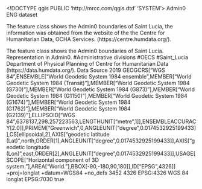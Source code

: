 <!DOCTYPE qgis PUBLIC 'http://mrcc.com/qgis.dtd' 'SYSTEM'>
<qgis version="3.32.0-Lima">
  <identifier>Admin0</identifier>
  <parentidentifier></parentidentifier>
  <language>ENG</language>
  <type>dataset</type>
  <title>Admin0</title>
  <abstract>The feature class shows the Admin0 boundaries of Saint Lucia, the information was obtained from the website of the the Centre for Humanitarian Data, OCHA Services. (https://centre.humdata.org/). 

The feature class shows the Admin0 boundaries of Saint Lucia. Representation in Admin0.</abstract>
  <keywords vocabulary="Search keys">
    <keyword>#Administrative divisions</keyword>
    <keyword>#OECS</keyword>
    <keyword>#Saint_Lucia</keyword>
  </keywords>
  <links/>
  <dates/>
  <fees></fees>
  <rights>Department of Physical Planning of Centre for Humanitarian Data (https://data.humdata.org/). Data Source 2019</rights>
  <encoding></encoding>
  <crs>
    <spatialrefsys nativeFormat="Wkt">
      <wkt>GEOGCRS["WGS 84",ENSEMBLE["World Geodetic System 1984 ensemble",MEMBER["World Geodetic System 1984 (Transit)"],MEMBER["World Geodetic System 1984 (G730)"],MEMBER["World Geodetic System 1984 (G873)"],MEMBER["World Geodetic System 1984 (G1150)"],MEMBER["World Geodetic System 1984 (G1674)"],MEMBER["World Geodetic System 1984 (G1762)"],MEMBER["World Geodetic System 1984 (G2139)"],ELLIPSOID["WGS 84",6378137,298.257223563,LENGTHUNIT["metre",1]],ENSEMBLEACCURACY[2.0]],PRIMEM["Greenwich",0,ANGLEUNIT["degree",0.0174532925199433]],CS[ellipsoidal,2],AXIS["geodetic latitude (Lat)",north,ORDER[1],ANGLEUNIT["degree",0.0174532925199433]],AXIS["geodetic longitude (Lon)",east,ORDER[2],ANGLEUNIT["degree",0.0174532925199433]],USAGE[SCOPE["Horizontal component of 3D system."],AREA["World."],BBOX[-90,-180,90,180]],ID["EPSG",4326]]</wkt>
      <proj4>+proj=longlat +datum=WGS84 +no_defs</proj4>
      <srsid>3452</srsid>
      <srid>4326</srid>
      <authid>EPSG:4326</authid>
      <description>WGS 84</description>
      <projectionacronym>longlat</projectionacronym>
      <ellipsoidacronym>EPSG:7030</ellipsoidacronym>
      <geographicflag>true</geographicflag>
    </spatialrefsys>
  </crs>
  <extent>
    <spatial maxx="-60.87260299999999802" maxy="14.10880599999999951" miny="13.70572499999999927" minx="-61.07932300000000225" maxz="0" minz="0" dimensions="2" crs="EPSG:4326"/>
  </extent>
</qgis>
